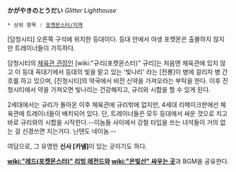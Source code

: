 '''かがやきのとうだい''' ''Glitter Lighthouse''

 * 상위 항목 : [[포켓몬스터/지역]]

[담청시티] 오른쪽 구석에 위치한 등대이다. 등대 안에서 야생 포켓몬은 출몰하지 않지만 트레이너들이 가득하다.

담청시티의 [[체육관 관장]]인 [wiki:"규리(포켓몬스터)" 규리]는 처음엔 체육관에 있지 않고 이 등대 꼭대기에서 등대의 빛을 맡고 있는 '빛나리' 라는 [전룡]이 병에 걸리자 병 간호를 하고 있으며, [진청시티]의 약국에서 비전 신약을 가져오라는 부탁을 한다. 이후 진청시티에서 약을 가져오면 빛나리는 건강해지고, 규리와 시합을 할 수 있게 된다.

2세대에서는 규리가 돌아온 이후 체육관에 규리밖에 없지만, 4세대 리메이크판에선 체육관에 트레이너들이 배치되어 있다. 단, 트레이너들은 모두 등대에서 싸운 것으로 치고 바로 규리와의 시합을 시작한다.--이놈들 사이에서 강철 타입을 쓰는 녀석들이 거의 없는 걸 신경쓰면 지는거다. 닌텐도 네이놈.--

여담으로, 그 유명한 '''신사 [카넬]'''이 있는 곳이기도 하다.

'''[[wiki:"레드(포켓몬스터)" 리빙 레전드]]와 [[wiki:"은빛산" 싸우는 곳]]'''과 BGM을 공유한다.
